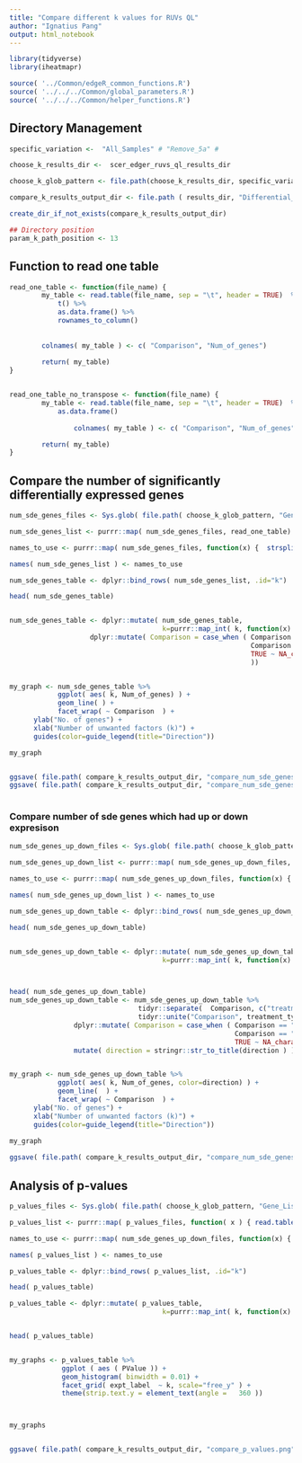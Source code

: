```yaml
---
title: "Compare different k values for RUVs QL"
author: "Ignatius Pang"
output: html_notebook
---
```



```r

library(tidyverse)
library(iheatmapr)

source( '../Common/edgeR_common_functions.R')
source( '../../../Common/global_parameters.R')
source( '../../../Common/helper_functions.R')


```


## Directory Management 
```r

specific_variation <-  "All_Samples" # "Remove_5a" #

choose_k_results_dir <-  scer_edger_ruvs_ql_results_dir

choose_k_glob_pattern <- file.path(choose_k_results_dir, specific_variation, paste("k_", "*", sep="") ) 

compare_k_results_output_dir <- file.path ( results_dir, "Differential_Expression/Compare_k", specific_variation)

create_dir_if_not_exists(compare_k_results_output_dir)

## Directory position 
param_k_path_position <- 13

```

## Function to read one table 
```r
read_one_table <- function(file_name) {
		my_table <- read.table(file_name, sep = "\t", header = TRUE)  %>%
			t() %>%
			as.data.frame() %>%
			rownames_to_column()
		
		
		colnames( my_table ) <- c( "Comparison", "Num_of_genes")
		
		return( my_table)
}


read_one_table_no_transpose <- function(file_name) {
		my_table <- read.table(file_name, sep = "\t", header = TRUE)  %>%
			as.data.frame() 
		
				colnames( my_table ) <- c( "Comparison", "Num_of_genes")

		return( my_table)
}


```


## Compare the number of significantly differentially expressed genes 
```r

num_sde_genes_files <- Sys.glob( file.path( choose_k_glob_pattern, "Gene_Lists", "num_sig_genes.tab") ) 

num_sde_genes_list <- purrr::map( num_sde_genes_files, read_one_table)

names_to_use <- purrr::map( num_sde_genes_files, function(x) {  strsplit(x, "/")[[1]][param_k_path_position] } )

names( num_sde_genes_list ) <- names_to_use

num_sde_genes_table <- dplyr::bind_rows( num_sde_genes_list, .id="k")

head( num_sde_genes_table)


num_sde_genes_table <- dplyr::mutate( num_sde_genes_table, 
									  k=purrr::map_int( k, function(x) { strsplit(x, "_")[[1]][2] %>% as.integer() }  )) %>%
                    dplyr::mutate( Comparison = case_when ( Comparison == "compare_A" ~ "AMB treatment",
                                                            Comparison == "compare_AL" ~ "AMB-LF treatment",
                                                            TRUE ~ NA_character_
                                                            ))


my_graph <- num_sde_genes_table %>%
			ggplot( aes( k, Num_of_genes) ) +
			geom_line( ) +
			facet_wrap( ~ Comparison  ) +
      ylab("No. of genes") +
      xlab("Number of unwanted factors (k)") + 
      guides(color=guide_legend(title="Direction"))

my_graph


ggsave( file.path( compare_k_results_output_dir, "compare_num_sde_genes.png" ), width = 6, height =  3)
ggsave( file.path( compare_k_results_output_dir, "compare_num_sde_genes.pdf" ), width = 6, height =  3)
	

```





### Compare number of sde genes which had up or down expresison 
```r
num_sde_genes_up_down_files <- Sys.glob( file.path( choose_k_glob_pattern, "Gene_Lists", "num_sig_genes_up_and_down.tab") ) 

num_sde_genes_up_down_list <- purrr::map( num_sde_genes_up_down_files, read_one_table_no_transpose)

names_to_use <- purrr::map( num_sde_genes_up_down_files, function(x) {  strsplit(x, "/")[[1]][param_k_path_position] } )

names( num_sde_genes_up_down_list ) <- names_to_use

num_sde_genes_up_down_table <- dplyr::bind_rows( num_sde_genes_up_down_list, .id="k")

head( num_sde_genes_up_down_table)


num_sde_genes_up_down_table <- dplyr::mutate( num_sde_genes_up_down_table, 
									  k=purrr::map_int( k, function(x) { strsplit(x, "_")[[1]][2] %>% as.integer() }  ))  



head( num_sde_genes_up_down_table)
num_sde_genes_up_down_table <- num_sde_genes_up_down_table %>%
								tidyr::separate(  Comparison, c("treatment_type",  "direction"), sep="\\."  ) %>%
								tidyr::unite("Comparison", treatment_type, sep="." ) %>%
                dplyr::mutate( Comparison = case_when ( Comparison == "compare_A" ~ "AMB treatment",
                                                        Comparison == "compare_AL" ~ "AMB-LF treatment",
                                                        TRUE ~ NA_character_  )) %>%
                mutate( direction = stringr::str_to_title(direction ) )


my_graph <- num_sde_genes_up_down_table %>%
			ggplot( aes( k, Num_of_genes, color=direction) ) +
			geom_line(  ) +
			facet_wrap( ~ Comparison  ) +
      ylab("No. of genes") +
      xlab("Number of unwanted factors (k)") + 
      guides(color=guide_legend(title="Direction"))

my_graph
	
ggsave( file.path( compare_k_results_output_dir, "compare_num_sde_genes_up_and_down.png" ), width = 6, height =  3 ) 


```


## Analysis of p-values 
```r

p_values_files <- Sys.glob( file.path( choose_k_glob_pattern, "Gene_Lists", "experiment_label_and_logFC_FDR_table.tab") ) 

p_values_list <- purrr::map( p_values_files, function( x ) { read.table ( x, sep="\t", header=TRUE)  })

names_to_use <- purrr::map( num_sde_genes_up_down_files, function(x) {  strsplit(x, "/")[[1]][param_k_path_position] } )

names( p_values_list ) <- names_to_use

p_values_table <- dplyr::bind_rows( p_values_list, .id="k")

head( p_values_table)

p_values_table <- dplyr::mutate( p_values_table, 
									  k=purrr::map_int( k, function(x) { strsplit(x, "_")[[1]][2] %>% as.integer() }  ))


head( p_values_table)


my_graphs <- p_values_table %>%
			 ggplot ( aes ( PValue )) +
			 geom_histogram( binwidth = 0.01) +
			 facet_grid( expt_label  ~ k, scale="free_y" ) +  
			 theme(strip.text.y = element_text(angle =   360 )) 



my_graphs


ggsave( file.path( compare_k_results_output_dir, "compare_p_values.png" ) )


```







